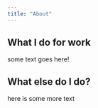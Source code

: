 ```yaml
---
title: "About"
---
```


## What I do for work

<p class="lavender.text">

some text goes here!

</p>

## What else do I do?

[here is some more text]{.lavender.text}
